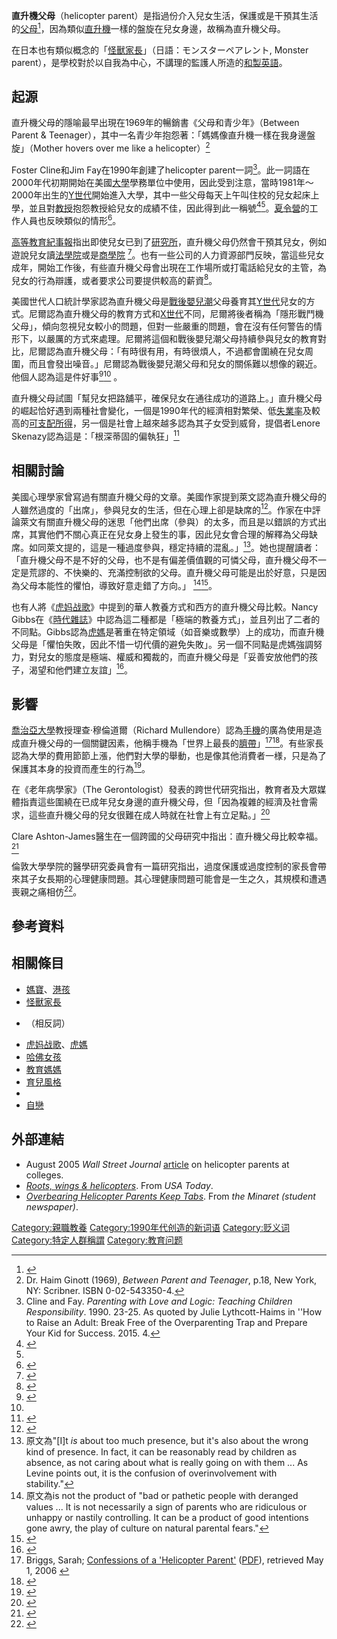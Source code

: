 {{globalize|area=美國|time=2016-06-16T01:54:24+00:00}}

'''直升機父母'''（helicopter parent）是指過份介入兒女生活，保護或是干預其生活的[[父母|父母]]<ref>{{cite web |author=張念慈 |url=http://www.cw.com.tw/article/article.action?id=5070626 |title=大學生被養成小學生 「直升機父母」要學會放手 |publisher=Cw.com.tw |date= |accessdate=2016-06-16 |archive-date=2019-06-29 |archive-url=https://web.archive.org/web/20190629230038/https://www.cw.com.tw/article/article.action?id=5070626 |dead-url=no }}</ref>，因為類似[[直升機|直升機]]一樣的盤旋在兒女身邊，故稱為直升機父母。

在日本也有類似概念的「[[怪獸家長|怪獸家長]]」（日語：モンスターペアレント, Monster parent），是學校對於以自我為中心，不講理的監護人所造的[[和製英語|和製英語]]。

==起源==
直升機父母的隱喻最早出現在{{le|海姆·吉納特|Haim Ginott}}1969年的暢銷書《父母和青少年》（Between Parent & Teenager），其中一名青少年抱怨著：「媽媽像直升機一樣在我身邊盤旋」（Mother hovers over me like a helicopter）<ref>Dr. Haim Ginott (1969), ''Between Parent and Teenager'', p.18, New York, NY: Scribner. ISBN 0-02-543350-4.</ref> 

Foster Cline和Jim Fay在1990年創建了helicopter parent一詞<ref>Cline and Fay. ''Parenting with Love and Logic: Teaching Children Responsibility''. 1990. 23-25. As quoted by Julie Lythcott-Haims in ''How to Raise an Adult: Break Free of the Overparenting Trap and Prepare Your Kid for Success. 2015. 4.</ref>。此一詞語在2000年代初期開始在美國[[大學|大學]]學務單位中使用，因此受到注意，當時1981年～2000年出生的[[Y世代|Y世代]]開始進入大學，其中一些父母每天上午叫住校的兒女起床上學，並且對[[教授|教授]]抱怨教授給兒女的成績不佳，因此得到此一稱號<ref>{{cite news|last1=Henderson|first1=J. Maureen|title=Why Entitled Millennials And Their Enabling Boomer Parents Just Can't Quit Each Other|url=http://www.forbes.com/sites/jmaureenhenderson/2013/01/07/why-entitled-millennials-and-their-enabling-boomer-parents-just-cant-quit-each-other/#71eee9334fae|accessdate=26 April 2016|publisher=Forbes|date=7 January 2013|archive-date=2021-03-07|archive-url=https://web.archive.org/web/20210307214853/https://www.forbes.com/sites/jmaureenhenderson/2013/01/07/why-entitled-millennials-and-their-enabling-boomer-parents-just-cant-quit-each-other/#71eee9334fae|dead-url=no}}</ref><ref name="Briggs" />。[[夏令營|夏令營]]的工作人員也反映類似的情形<ref>{{cite news|last=Kelley|first=Tina|title=Dear Parents: Please Relax, It's Just Camp|url=http://www.nytimes.com/2008/07/26/nyregion/26camp.html|publisher=The New York Times Company|work=The New York Times|date=2008-07-26|accessdate=2008-07-28|archive-date=2021-03-08|archive-url=https://web.archive.org/web/20210308132920/https://www.nytimes.com/2008/07/26/nyregion/26camp.html|dead-url=no}}</ref>。

[[高等教育紀事報|高等教育紀事報]]指出即使兒女已到了[[研究所|研究所]]，直升機父母仍然會干預其兒女，例如遊說兒女讀[[法學院|法學院]]或是[[商學院|商學院]] <ref>{{Cite web|url=https://www.psychologytoday.com/blog/nation-wimps/201401/helicopter-parenting-its-worse-you-think|title=Helicopter Parenting—It's Worse Than You Think|website=Psychology Today|access-date=2016-05-17}}</ref>。也有一些公司的人力資源部門反映，當這些兒女成年，開始工作後，有些直升機父母會出現在工作場所或打電話給兒女的主管，為兒女的行為辯護，或者要求公司要提供較高的薪資<ref name="autogenerated1">{{cite news|last1=Ludden|first1=Jennifer|title=Helicopter Parents Hover In The Workplace|url=http://www.npr.org/2012/02/06/146464665/helicopter-parents-hover-in-the-workplace?ps=cprs|accessdate=26 April 2016|publisher=NPR|date=6 February 2012|archive-date=2020-11-28|archive-url=https://web.archive.org/web/20201128200202/https://www.npr.org/2012/02/06/146464665/helicopter-parents-hover-in-the-workplace?ps=cprs|dead-url=no}}</ref>。

美國世代人口統計學家{{le|尼爾·豪|Neil Howe}}認為直升機父母是[[戰後嬰兒潮|戰後嬰兒潮]]父母養育其[[Y世代|Y世代]]兒女的方式。尼爾認為直升機父母的教育方式和[[X世代|X世代]]不同，尼爾將後者稱為「隱形戰鬥機父母」，傾向忽視兒女較小的問題，但對一些嚴重的問題，會在沒有任何警告的情形下，以嚴厲的方式來處理。尼爾將這個和戰後嬰兒潮父母持續參與兒女的教育對比，尼爾認為直升機父母：「有時很有用，有時很煩人，不過都會圍繞在兒女周圍，而且會發出噪音。」尼爾認為戰後嬰兒潮父母和兒女的關係難以想像的親近。他個人認為這是件好事<ref>{{cite news|last1=Howe|first1=Neil|title=Meet Mr. and Mrs. Gen X: A New Parent Generation|url=http://www.aasa.org/SchoolAdministratorArticle.aspx?id=11122|accessdate=19 April 2016|publisher=AASA - The School Superintendents Association|archive-date=2019-01-07|archive-url=https://web.archive.org/web/20190107072813/http://www.aasa.org/SchoolAdministratorArticle.aspx?id=11122|dead-url=no}}</ref><ref name="autogenerated1"/> 。

直升機父母試圖「幫兒女把路舖平，確保兒女在通往成功的道路上。」直升機父母的崛起恰好遇到兩種社會變化，一個是1990年代的經濟相對繁榮、低[[失業率|失業率]]及較高的[[可支配所得|可支配所得]]，另一個是社會上越來越多認為其子女受到威脅，{{le|自由放养父母|Free-range parenting}}提倡者Lenore Skenazy認為這是：「根深蒂固的偏執狂」<ref>{{cite news|last1=Kendzior|first1=Sarah|title=Only Baby Boomers Could Afford to Be Helicopter Parents|url=http://finance.yahoo.com/news/only-baby-boomers-could-afford-161109070.html|accessdate=26 April 2016|publisher=Yahoo Finance|date=12 November 2014|archive-date=2021-03-11|archive-url=https://web.archive.org/web/20210311062619/https://finance.yahoo.com/news/only-baby-boomers-could-afford-161109070.html|dead-url=no}}</ref>

==相關討論==
美國心理學家{{le|馬德琳·萊文|Madeline Levine}}曾寫過有關直升機父母的文章。美國作家{{le|朱迪思·華納|Judith Warner}}提到萊文認為直升機父母的人雖然過度的「出席」，參與兒女的生活，但在心理上卻是缺席的<ref name="Judith Warner review of Levine">{{cite news|last=Warner|first=Judith|title=How to Raise a Child|url=http://www.nytimes.com/2012/07/29/books/review/teach-your-children-well-by-madeline-levine.html?_r=1&pagewanted=all|newspaper=The New York Times Book Review|date=July 27, 2012|accessdate=July 31, 2012|archive-date=2021-03-09|archive-url=https://web.archive.org/web/20210309121542/http://www.nytimes.com/2012/07/29/books/review/teach-your-children-well-by-madeline-levine.html?_r=1&pagewanted=all|dead-url=no}}</ref>。作家{{le|凱蒂·羅菲|Katie Roiphe}}在{{le|Slate雜誌|Slate (magazine)}}中評論萊文有關直升機父母的迷思「他們出席（參與）的太多，而且是以錯誤的方式出席，其實他們不關心真正在兒女身上發生的事，因此兒女會合理的解釋為父母缺席。如同萊文提的，這是一種過度參與，穩定持續的混亂。」<ref>原文為"[I]t ''is'' about too much presence, but it's also about the wrong kind of presence. In fact, it can be reasonably read by children as absence, as not caring about what is really going on with them ... As Levine points out, it is the confusion of overinvolvement with stability."</ref>。她也提醒讀者：「直升機父母不是不好的父母，也不是有偏差價值觀的可憐父母，直升機父母不一定是荒謬的、不快樂的、充滿控制欲的父母。直升機父母可能是出於好意，只是因為父母本能性的懼怕，導致好意走錯了方向。」 <ref>原文為is not the product of "bad or pathetic people with deranged values ... It is not necessarily a sign of parents who are ridiculous or unhappy or nastily controlling. It can be a product of good intentions gone awry, the play of culture on natural parental fears."</ref><ref>{{cite web|last=Roiphe|first=Katie|title=The Seven Myths of Helicopter Parenting|url=http://www.slate.com/articles/double_x/roiphe/2012/07/madeline_levine_s_teach_your_children_well_we_are_all_helicopter_parents.html|publisher=Slate|date=July 31, 2012|accessdate=August 1, 2012|archive-date=2019-01-07|archive-url=https://web.archive.org/web/20190107072733/https://slate.com/human-interest/2012/07/madeline-levines-teach-your-children-well-we-are-all-helicopter-parents.html|dead-url=no}}</ref>。

也有人將《[[虎妈战歌|虎妈战歌]]》中提到的華人教養方式和西方的直升機父母比較。Nancy Gibbs在《[[時代雜誌|時代雜誌]]》中認為這二種都是「極端的教養方式」，並且列出了二者的不同點。Gibbs認為[[虎媽|虎媽]]是著重在特定領域（如音樂或數學）上的成功，而直升機父母是「懼怕失敗，因此不惜一切代價的避免失敗」。另一個不同點是虎媽強調努力，對兒女的態度是極端、權威和獨裁的，而直升機父母是「妥善安放他們的孩子，渴望和他們建立友誼」<ref>{{cite news|last1=Gibbs|first1=Nancy|title=Roaring Tigers, Anxious Choppers|url=http://content.time.com/time/magazine/article/0,9171,2043430,00.html|accessdate=28 May 2016|publisher=Time|date=29 January 2011|archive-date=2019-01-07|archive-url=https://web.archive.org/web/20190107072800/http://content.time.com/time/magazine/article/0,9171,2043430,00.html|dead-url=no}}</ref>。

==影響==
[[喬治亞大學|喬治亞大學]]教授理查·穆倫道爾（Richard Mullendore）認為[[手機|手機]]的廣為使用是造成直升機父母的一個關鍵因素，他稱手機為「世界上最長的[[臍帶|臍帶]]」<ref name="Briggs">Briggs, Sarah; [http://www.albion.edu/iotriumphe/index2.php?option=com_content&do_pdf=1&id=12 Confessions of a 'Helicopter Parent'] ([[PDF|PDF]]), retrieved May 1, 2006  {{webarchive|url=https://web.archive.org/web/20070926225726/http://www.albion.edu/iotriumphe/index2.php?option=com_content&do_pdf=1&id=12 |date=2007年9月26日 }}</ref><ref>{{cite web|title=Mullendore: Cell phone is umbilical cord for helicopter parents|url=https://coe.uga.edu/news/archive/mullendore-cell-phone-is-umbilical-cord-for-helicopter-parents|website=The University of Georgia - College of Education|accessdate=20 April 2016|archive-date=2016-05-13|archive-url=https://web.archive.org/web/20160513150656/https://coe.uga.edu/news/archive/mullendore-cell-phone-is-umbilical-cord-for-helicopter-parents|dead-url=no}}</ref>。有些家長認為大學的費用節節上漲，他們對大學的舉動，也是像其他消費者一様，只是為了保護其本身的投資而產生的行為<ref name="The Trophy Kids Grow Up">{{cite book|title=The Trophy Kids Grow Up: How the Millennial Generation is Shaking Up The Workplace | isbn=978-0-470-22954-5 | first=Ron |last=Alsop| year=2008|publisher=Jossey-Bass}}</ref>。

在《老年病學家》（The Gerontologist）發表的跨世代研究指出，教育者及大眾媒體指責這些圍繞在已成年兒女身邊的直升機父母，但「因為複雜的經濟及社會需求，這些直升機父母的兒女很難在成人時就在社會上有立足點。」<ref>{{cite news|last1=Fingerman|first1=Karen|title=The Baby Boomers’ Intergenerational Relationships|url=http://www.ncbi.nlm.nih.gov/pmc/articles/PMC3304890/|accessdate=26 April 2016|publisher=The Gerontologist|date=April 2012|archive-date=2021-03-08|archive-url=https://web.archive.org/web/20210308205147/https://www.ncbi.nlm.nih.gov/pmc/articles/PMC3304890/|dead-url=no}}</ref> 

Clare Ashton-James醫生在一個跨國的父母研究中指出：直升機父母比較幸福。<ref>{{cite web |author= |url=http://www.telegraph.co.uk/health/10419159/Helicopter-parents-have-more-meaningful-lives-study-finds.html |title='Helicopter parents' have more meaningful lives, study finds |publisher=Telegraph |date= |accessdate=2013-11-06 |archive-date=2014-10-06 |archive-url=https://web.archive.org/web/20141006092947/http://www.telegraph.co.uk/health/10419159/Helicopter-parents-have-more-meaningful-lives-study-finds.html |dead-url=no }}</ref>

倫敦大學學院的醫學研究委員會有一篇研究指出，過度保護或過度控制的家長會帶來其子女長期的心理健康問題。其心理健康問題可能會是一生之久，其規模和遭遇喪親之痛相仿<ref>{{cite web |author=Charlie Cooper |url=http://www.independent.co.uk/life-style/health-and-families/overly-controlling-parents-cause-their-children-lifelong-psychological-damage-says-study-10485172.html |title=Overly-controlling parents cause their children lifelong psychological damage, says study | Health & Families | Lifestyle |publisher=The Independent |date= |accessdate=2016-06-16 |archive-date=2021-02-28 |archive-url=https://web.archive.org/web/20210228010816/https://www.independent.co.uk/life-style/health-and-families/overly-controlling-parents-cause-their-children-lifelong-psychological-damage-says-study-10485172.html |dead-url=no }}</ref>。

==參考資料==
{{reflist}}

==相關條目==
{{portal|教育}}
{{portal|社会学}}
*[[媽寶|媽寶]]、[[港孩|港孩]]
*[[怪獸家長|怪獸家長]]
*{{le|自由放养父母|Free-range parenting}}（相反詞）
*[[虎妈战歌|虎妈战歌]]、[[虎媽|虎媽]]
*[[哈佛女孩|哈佛女孩]]
*[[教育媽媽|教育媽媽]]
*[[育兒風格|育兒風格]]
*{{le|協同培養|Concerted cultivation}}
*[[自戀|自戀]]

==外部連結==
* August 2005 ''Wall Street Journal'' [http://www.careerjournal.com/columnists/workfamily/20050729-workfamily.html?cjpartner=mktw article] {{Wayback|url=http://www.careerjournal.com/columnists/workfamily/20050729-workfamily.html?cjpartner=mktw |date=20080117054458 }} on helicopter parents at colleges.
* [https://web.archive.org/web/20070625054541/http://blogs.usatoday.com/oped/2007/11/roots-wings-hel.html ''Roots, wings & helicopters'']. From ''USA Today''.
* [https://web.archive.org/web/20090903120153/http://theminaretonline.com/news/2007/11/09/Commentary/Overbearing.Helicopter.Parents.Keep.Tabs-3085605.shtml/ ''Overbearing Helicopter Parents Keep Tabs'']. From ''the Minaret (student newspaper)''.

{{教养}}

[[Category:親職教養|Category:親職教養]]
[[Category:1990年代创造的新词语|Category:1990年代创造的新词语]]
[[Category:贬义词|Category:贬义词]]
[[Category:特定人群稱謂|Category:特定人群稱謂]]
[[Category:教育问题|Category:教育问题]]